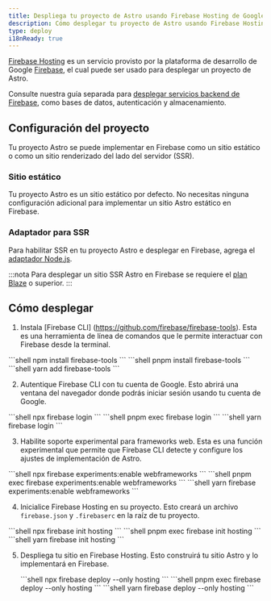 ```yaml
---
title: Despliega tu proyecto de Astro usando Firebase Hosting de Google
description: Cómo desplegar tu proyecto de Astro usando Firebase Hosting de Google.
type: deploy
i18nReady: true
---
```


[Firebase Hosting](https://firebase.google.com/products/hosting) es un servicio provisto por la plataforma de desarrollo de Google [Firebase](https://firebase.google.com/), el cual puede ser usado para desplegar un proyecto de Astro.

Consulte nuestra guía separada para [desplegar servicios backend de Firebase](/es/guides/backend/google-firebase/), como bases de datos, autenticación y almacenamiento.

## Configuración del proyecto

Tu proyecto Astro se puede implementar en Firebase como un sitio estático o como un sitio renderizado del lado del servidor (SSR).

### Sitio estático

Tu proyecto Astro es un sitio estático por defecto. No necesitas ninguna configuración adicional para implementar un sitio Astro estático en Firebase.

### Adaptador para SSR

Para habilitar SSR en tu proyecto Astro e desplegar en Firebase, agrega el [adaptador Node.js](/es/guides/integrations-guide/node/).

:::nota
Para desplegar un sitio SSR Astro en Firebase se requiere el [plan Blaze](https://firebase.google.com/pricing) o superior.
:::

## Cómo desplegar

1. Instala [Firebase CLI] (https://github.com/firebase/firebase-tools). Esta es una herramienta de línea de comandos que le permite interactuar con Firebase desde la terminal.

  <PackageManagerTabs>
    <Fragment slot="npm">
    ```shell
    npm install firebase-tools
    ```
    </Fragment>
    <Fragment slot="pnpm">
    ```shell
    pnpm install firebase-tools
    ```
    </Fragment>
    <Fragment slot="yarn">
    ```shell
    yarn add firebase-tools
    ```
    </Fragment>
  </PackageManagerTabs>

2. Autentique Firebase CLI con tu cuenta de Google. Esto abrirá una ventana del navegador donde podrás iniciar sesión usando tu cuenta de Google.

  <PackageManagerTabs>
    <Fragment slot="npm">
    ```shell
    npx firebase login
    ```
    </Fragment>
    <Fragment slot="pnpm">
    ```shell
    pnpm exec firebase login
    ```
    </Fragment>
    <Fragment slot="yarn">
    ```shell
    yarn firebase login
    ```
    </Fragment>
  </PackageManagerTabs>

3. Habilite soporte experimental para frameworks web. Esta es una función experimental que permite que Firebase CLI detecte y configure los ajustes de implementación de Astro.

 <PackageManagerTabs>
    <Fragment slot="npm">
    ```shell
    npx firebase experiments:enable webframeworks
    ```
    </Fragment>
    <Fragment slot="pnpm">
    ```shell
    pnpm exec firebase experiments:enable webframeworks
    ```
    </Fragment>
    <Fragment slot="yarn">
    ```shell
    yarn firebase experiments:enable webframeworks
    ```
    </Fragment>
  </PackageManagerTabs>

4. Inicialice Firebase Hosting en su proyecto. Esto creará un archivo `firebase.json` y `.firebaserc` en la raíz de tu proyecto.

  <PackageManagerTabs>
    <Fragment slot="npm">
    ```shell
    npx firebase init hosting
    ```
    </Fragment>
    <Fragment slot="pnpm">
    ```shell
    pnpm exec firebase init hosting
    ```
    </Fragment>
    <Fragment slot="yarn">
    ```shell
    yarn firebase init hosting
    ```
    </Fragment>
  </PackageManagerTabs>

5. Despliega tu sitio en Firebase Hosting. Esto construirá tu sitio Astro y lo implementará en Firebase.

   <PackageManagerTabs>
    <Fragment slot="npm">
    ```shell
    npx firebase deploy --only hosting
    ```
    </Fragment>
    <Fragment slot="pnpm">
    ```shell
    pnpm exec firebase deploy --only hosting
    ```
    </Fragment>
    <Fragment slot="yarn">
    ```shell
    yarn firebase deploy --only hosting
    ```
    </Fragment>
  </PackageManagerTabs>

